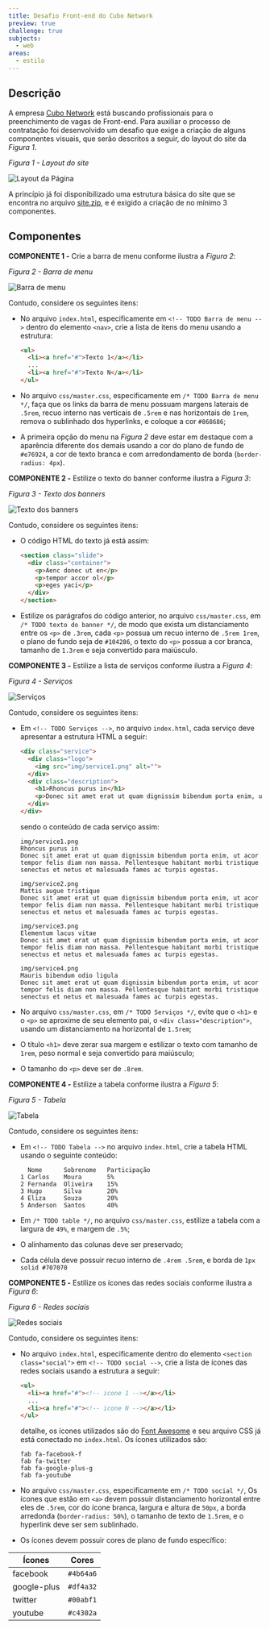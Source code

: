 ```yaml
---
title: Desafio Front-end do Cubo Network
preview: true
challenge: true
subjects:
  - web
areas:
  - estilo
---
```



## Descrição

A empresa [Cubo Network](https://github.com/cubonetwork/frontend-challenge) está buscando profissionais para o preenchimento de vagas de Front-end. Para auxiliar o processo de contratação foi desenvolvido um desafio que exige a criação de alguns componentes visuais, que serão descritos a seguir, do layout do site da *Figura 1*.

*Figura 1 - Layout do site*

<Image src={layout} alt="Layout da Página" />

A princípio já foi disponibilizado uma estrutura básica do site que se encontra no arquivo [site.zip](https://download-directory.github.io/?url=https://github.com/ifpb/exercises/tree/main/src/pages/problems/web-markup-cubonetwork-simple/_codes/css/code/), e é exigido a criação de no mínimo 3 componentes.

## Componentes

**COMPONENTE 1 -** Crie a barra de menu conforme ilustra a *Figura 2*:

*Figura 2 - Barra de menu*

<Image src={layout} alt="Barra de menu" />

Contudo, considere os seguintes itens:

* No arquivo `index.html`, especificamente em `<!-- TODO Barra de menu -->` dentro do elemento `<nav>`, crie a lista de itens do menu usando a estrutura:

  ```html
  <ul>
    <li><a href="#">Texto 1</a></li>
    ...
    <li><a href="#">Texto N</a></li>
  </ul>
  ```

* No arquivo `css/master.css`, especificamente em `/* TODO Barra de menu */`, faça que os links da barra de menu possuam margens laterais de `.5rem`, recuo interno nas verticais de `.5rem` e nas horizontais de `1rem`, remova o sublinhado dos hyperlinks, e coloque a cor `#868686`;

* A primeira opção do menu na *Figura 2* deve estar em destaque com a aparência diferente dos demais usando a cor do plano de fundo de `#e76924`, a cor de texto branca e com arredondamento de borda (`border-radius: 4px`).

**COMPONENTE 2 -** Estilize o texto do banner conforme ilustra a *Figura 3*:

*Figura 3 - Texto dos banners*

<Image src={banner} alt="Texto dos banners" />

Contudo, considere os seguintes itens:

* O código HTML do texto já está assim:

  ```html
  <section class="slide">
    <div class="container">
      <p>Aenc donec ut en</p>
      <p>tempor accor ol</p>
      <p>eges yaci</p>
    </div>
  </section>
  ```

* Estilize os parágrafos do código anterior, no arquivo `css/master.css`, em `/* TODO texto do banner */`, de modo que exista um distanciamento entre os `<p>` de `.3rem`, cada `<p>` possua um recuo interno de `.5rem 1rem`, o plano de fundo seja de `#104286`, o texto do `<p>` possua a cor branca, tamanho de `1.3rem` e seja convertido para maiúsculo.

**COMPONENTE 3 -** Estilize a lista de serviços conforme ilustra a *Figura 4*:

*Figura 4 - Serviços*

<Image src={services} alt="Serviços" />

Contudo, considere os seguintes itens:

* Em `<!-- TODO Serviços -->`, no arquivo `index.html`, cada serviço deve apresentar a estrutura HTML a seguir:

  ```html
  <div class="service">
    <div class="logo">
      <img src="img/service1.png" alt="">
    </div>
    <div class="description">
      <h1>Rhoncus purus in</h1>
      <p>Donec sit amet erat ut quam dignissim bibendum porta enim, ut acor tempor felis diam non massa. Pellentesque habitant morbi tristique senectus et netus et malesuada fames ac turpis egestas.</p>
    </div>
  </div>
  ```

  sendo o conteúdo de cada serviço assim:

  ```
  img/service1.png
  Rhoncus purus in
  Donec sit amet erat ut quam dignissim bibendum porta enim, ut acor tempor felis diam non massa. Pellentesque habitant morbi tristique senectus et netus et malesuada fames ac turpis egestas.

  img/service2.png
  Mattis augue tristique
  Donec sit amet erat ut quam dignissim bibendum porta enim, ut acor tempor felis diam non massa. Pellentesque habitant morbi tristique senectus et netus et malesuada fames ac turpis egestas.

  img/service3.png
  Elementum lacus vitae
  Donec sit amet erat ut quam dignissim bibendum porta enim, ut acor tempor felis diam non massa. Pellentesque habitant morbi tristique senectus et netus et malesuada fames ac turpis egestas.

  img/service4.png
  Mauris bibendum odio ligula
  Donec sit amet erat ut quam dignissim bibendum porta enim, ut acor tempor felis diam non massa. Pellentesque habitant morbi tristique senectus et netus et malesuada fames ac turpis egestas.
  ```

* No arquivo `css/master.css`, em `/* TODO Serviços */`, evite que o `<h1>` e o `<p>` se aproxime de seu elemento pai, o `<div class="description">`, usando um distanciamento na horizontal de `1.5rem`;
* O título `<h1>` deve zerar sua margem e estilizar o texto com tamanho de `1rem`, peso normal e seja convertido para maiúsculo;
* O tamanho do `<p>` deve ser de `.8rem`.

**COMPONENTE 4 -** Estilize a tabela conforme ilustra a *Figura 5*:

*Figura 5 - Tabela*

<Image src={table} alt="Tabela" />

Contudo, considere os seguintes itens:

* Em `<!-- TODO Tabela -->` no arquivo `index.html`, crie a tabela HTML usando o seguinte conteúdo:

  ```
    Nome      Sobrenome   Participação
  1 Carlos    Moura       5%
  2 Fernanda  Oliveira    15%
  3 Hugo      Silva       20%
  4 Eliza     Souza       20%
  5 Anderson  Santos      40%
  ```

* Em `/* TODO table */`, no arquivo `css/master.css`, estilize a tabela com a largura de `49%`, e margem de `.5%`;
* O alinhamento das colunas deve ser preservado;
* Cada célula deve possuir recuo interno de `.4rem .5rem`, e borda de `1px solid #707070`

**COMPONENTE 5 -** Estilize os ícones das redes sociais conforme ilustra a *Figura 6*:

*Figura 6 - Redes sociais*

<Image src={social} alt="Redes sociais" />

Contudo, considere os seguintes itens:

* No arquivo `index.html`, especificamente dentro do elemento `<section class="social">` em `<!-- TODO social -->`, crie a lista de ícones das redes sociais usando a estrutura a seguir:

  ```html
  <ul>
    <li><a href="#"><!-- icone 1 --></a></li>
    ...
    <li><a href="#"><!-- icone N --></a></li>
  </ul>
  ```

  detalhe, os ícones utilizados são do [Font Awesome](https://fontawesome.com) e seu arquivo CSS já está conectado no `index.html`. Os ícones utilizados são:

  ```
  fab fa-facebook-f
  fab fa-twitter
  fab fa-google-plus-g
  fab fa-youtube
  ```

* No arquivo `css/master.css`, especificamente em `/* TODO social */`, Os ícones que estão em `<a>` devem possuir distanciamento horizontal entre eles de `.5rem`, cor do ícone branca, largura e altura de `50px`, a borda arredonda (`border-radius: 50%`), o tamanho de texto de `1.5rem`, e o hyperlink deve ser sem sublinhado.
* Os ícones devem possuir cores de plano de fundo específico:

| Ícones      | Cores     |
| ----------- | --------- |
| facebook    | `#4b64a6` |
| google-plus | `#df4a32` |
| twitter     | `#00abf1` |
| youtube     | `#c4302a` |
